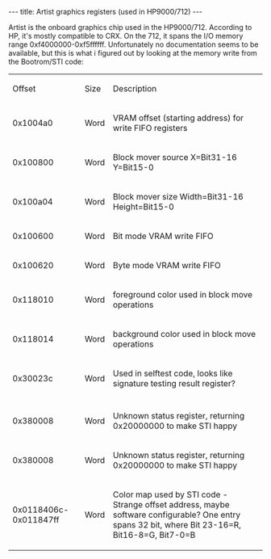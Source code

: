---
title: Artist graphics registers (used in HP9000/712)
---

Artist is the onboard graphics chip used in the HP9000/712. According to HP, it's mostly compatible to CRX. On the 712, it spans the I/O memory range 0xf4000000-0xf5ffffff. Unfortunately no documentation seems to be available, but this is what i figured out by looking at the memory write from the Bootrom/STI code:

{| class="wikitable"
|Offset
|Size
|Description
|-
|0x1004a0
|Word
|VRAM offset (starting address) for write FIFO registers
|-
|0x100800
|Word
|Block mover source X=Bit31-16 Y=Bit15-0
|-
|0x100a04
|Word
|Block mover size Width=Bit31-16 Height=Bit15-0
|-
|0x100600
|Word
|Bit mode VRAM write FIFO
|-
|0x100620
|Word
|Byte mode VRAM write FIFO
|-
|0x118010
|Word
|foreground color used in block move operations
|-
|0x118014
|Word
|background color used in block move operations
|-
|0x30023c
|Word
|Used in selftest code, looks like signature testing result register?
|-
|-
|0x380008
|Word
|Unknown status register, returning 0x20000000 to make STI happy
|0x380000
|Word
|Unknown status register, returning 0 to make STI happy
|-
|0x380008
|Word
|Unknown status register, returning 0x20000000 to make STI happy
|-
|0x0118406c-0x011847ff
|Word
|Color map used by STI code - Strange offset address, maybe software configurable? One entry spans 32 bit, where Bit 23-16=R, Bit16-8=G, Bit7-0=B
|}